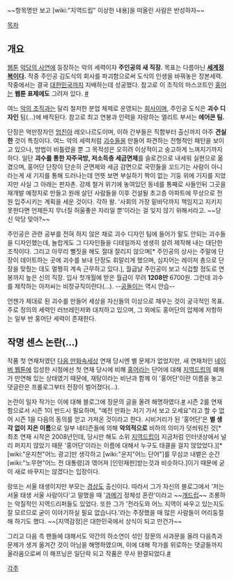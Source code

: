 ~~항목명만 보고 [wiki:"지역드립" 이상한 내용]을 떠올린 사람은 반성하자~~


[[목차]]

== 개요 ==
[[웹툰]] [[악당의 사연]]에 등장하는 악의 세력이자 '''주인공의 새 직장.''' 목표는 다름아닌 '''[[세계정복]]이다.''' 작중 주인공 김도식의 회사를 파괴함으로써 도식의 인생을 바꿔놓은 장본세력. 작중에서는 결국 [[대한민국]]까지 지배하는데 성공했다. 참고로 이 조직의 마스코트인 [[홍어]]는 '''웹툰 표제에도''' 그려져 있다. [http://rigvedawiki.net/r1/pds/AKSADANG.png #]

여느 [[악의 조직]]과는 달리 철저한 분업 체제로 운영되는 [[회사]]이며, 주인공 도식은 '''괴수 디자인''' 팀(…)에 배직된다. 참고로 최고 연봉과 인력을 자랑하는 엘리트 부서는 '''에어콘 팀.'''

단장은 억만장자인 [[엄친아]] 레오나르도이며, 이하 간부들은 직함부터 출신까지 아주 '''견실한''' 것이 특징이다. 여느 악의 세력처럼 [[괴수]]들을 만들어 파견하는 전형적인 패턴을 보이고 있으나, 방법이 비틀렸을 뿐 그 목적성은 오히려 이상적이고 숭고하게 느껴지기까지 하다. 일단 '''괴수를 통한 자주국방, 저소득층 세금면제'''를 슬로건으로 내세워 실현으로 옮겼으며, 홍어단 단장이 단순히 군면제와 세금 감면으로 국민들을 꼬드기는 사람이 아니라는게 새 기지를 통해 드러나는데 언뜻 보면 부실하기 짝이 없는 기둥 위에 기지를 지었지만 사실 그 아래는 판자촌. 강제 철거 위기에 놓여있던 동네를 통째로 사들인뒤 그곳을 재개발 예정지로 만들고 원래 살던 사람들을 이후 건설될 초고층 아파트에 무상으로 전원 입주시키는 계획을 세운 것이다. 각하 왈. '사회의 가장 밑바닥까지 책임지고 지키지 못한다면 언제든지 무너질 허울좋은 자리일 뿐'이라는 걸 잊지 않기 위해서라고. ~~당신 악당 맞아?~~

주인공은 관련 공부를 전혀 하지 않은 채로 괴수 디자인 팀에 들어가 말도 안되는 괴수들을 디자인했는데, 놀랍게도 그 디자인들을 디테일까지 생생히 살려 제작해 내는 대단한 조직이다. 그리고 아무리 뻘짓을 해도 절대 잘리지 않으며[* 주인공의 상사는 주말에 단장이 데이트하는 곳에 괴수를 보내 단장도 휘말리게 했으며, 심지어는 레이저 총으로 단장을 맞췄는 데도 멀쩡히 계속 근무하고 있다.], 월급날 주인공이 보고 식겁할 정도로 연봉까지 높은 신의 직장. 입사 첫개월에 받은 월급이 무려 '''1208만''' 6700원. 그런데 괴수를 제작하는 아저씨는 비정규직이란다(…). --[[공돌이]]는 역시 안습--

언젠가 제대로 된 괴수를 만들어 세상을 자신들의 이상으로 채우는 것이 궁극적인 목표. 주로 정의의 세력인 러브레인저와 대치하고 있으며, 그 외에도 홍어단의 압제에 저항하는 일부 반 홍어단 세력이 존재한다.

== 작명 센스 논란(…) ==
작품 첫 연재처였던 [[다음 만화속세상]] 연재 당시엔 별 문제가 없었지만, 새 연재처인 [[네이버 웹툰]]에 입성한 시점에선 첫 연재 당시에 비해 [[홍어]]라는 단어에 대해 [[지역드립]]의 폐해가 만연해 있는 상태였기 때문에, 재탕이라는 비난과 함께 이 '홍어단'이란 이름을 놓고 댓글란은 프롤로그부터 전장이 벌어졌다(…).

논란이 일자 작가는 이에 대해 블로그에 장문의 글을 올려 해명하였다.[http://blog.naver.com/narrace/10131104576 #] 시즌 2를 연재함으로서 시즌 1이 반드시 필요하며, "예전 만화는 저기 가서 보고 오세요"라고 할 수 없어 시즌 1을 다음의 동의를 얻고 가져온 것이라고 한다. 시비거리가 된 '홍어단'은 '''별 생각 없이 지은 이름'''으로 일부 네티즌들에 의해 '''악의적으로''' 비하의 의미가 덧씌워진 것[* 최초 연재 시작은 2008년인데, 당시만 해도 소위 [[지역드립]]이 지금처럼 인터넷상에서 널리 퍼지지 않았기 때문 '홍어단'이라는 이름에 대해서 누구도 태클을 걸지 않았었다.][* [wiki:"운지천"어느 광고]만 생각하고 [wiki:"운지"어느 단어"]를 무심코 내뱉은 순간 [wiki:"노무현"어느 전 대통령]과 엮어져 [인민재판]받는것과 비슷하다.]이기 때문에 굳이 새로 바꾸지는 않겠다는 입장이다.

랑또는 서울 태생이지만 부모는 [[경상도]] 출신이다. 따라서 그가 자신의 블로그에서 '저는 서울 태생 서울 사람이다'고 말했을 때 '[[과메기]] 정체성 혼란'이라고 ~~[[개드립]]~~ 조롱하는 악질적인 지역드리퍼들도 있었다. 또한 그가 '전라도와 어느 지역이 싸우고 있는지도 잘 모르므로 굳이 이야기하실 필요 없습니다.'라는 주장했을 때 많은 사람들이 어리둥절해 하기도 했다. ~~[지역감정]은 대한민국에서 상식이 되고 만건가~~

그리고 다음 측 팬들에 대해서도 약간의 하소연이 섞인 장문의 사과문을 올려 다음측과 문제가 생겨 옮겨간 것이 아님을 해명하였으며, 이에 대해 작가를 위로하는 댓글들까지 올라옴으로써 이 해프닝은 일단락 되고 작품은 무사 완결되었다.[http://bbs.cartoon.media.daum.net/gaia/do/opinion/read?bbsId=B005&articleId=23363 #]



[[각주]]


